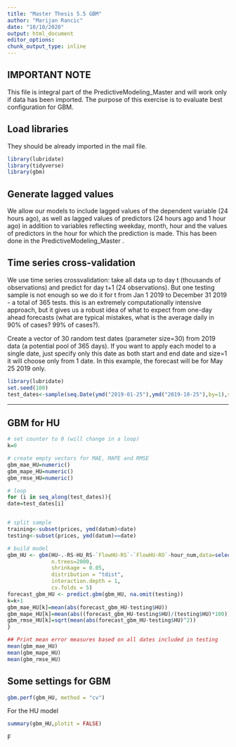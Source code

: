 ```yaml
---
title: "Master Thesis 5.5 GBM"
author: "Marijan Rancic"
date: "10/10/2020"
output: html_document
editor_options: 
chunk_output_type: inline
---
```


## IMPORTANT NOTE
This file is integral part of the PredictiveModeling_Master and will work only if data has been imported.
The purpose of this exercise is to evaluate best configuration for GBM.

## Load libraries
They should be already imported in the mail file.
```r
library(lubridate)
library(tidyverse)
library(gbm)
```

## Generate lagged values
We allow our models to include lagged values of the dependent variable (24 hours ago), as well as lagged values of predictors (24 hours ago and 1 hour ago) in addition to variables reflecting weekday, month, hour and the values of predictors in the hour for which the prediction is made.
This has been done in the PredictiveModeling_Master .

## Time series cross-validation
We use time series crossvalidation: take all data up to day t (thousands of observations) and predict for day t+1 (24 observations). But one testing sample is not enough so we do it for t from Jan 1 2019 to December 31 2019 - a total of 365 tests. this is an extremely computationally intensive approach, but it gives us a robust idea of what to expect from one-day ahead forecasts (what are typical mistakes, what is the average daily in 90% of cases? 99% of cases?).

Create a vector of 30 random test dates (parameter size=30) from 2019 data (a potential pool of 365 days). If you want to apply each model to a single date, just specify only this date as both start and end date and size=1 it will choose only from 1 date. In this example, the forecast will be for May 25 2019 only.
```r
library(lubridate)
set.seed(100)
test_dates<-sample(seq.Date(ymd("2019-01-25"),ymd("2019-10-25"),by=1),size=10)
```



----------------------------------------------------------------------------

## GBM for HU
```r
# set counter to 0 (will change in a loop)
k=0

# create empty vectors for MAE, MAPE and RMSE
gbm_mae_HU=numeric()
gbm_mape_HU=numeric()
gbm_rmse_HU=numeric()

# loop
for (i in seq_along(test_dates)){
date=test_dates[i]


# split sample
training<-subset(prices, ymd(datum)<date)
testing<-subset(prices, ymd(datum)==date)

# build model
gbm_HU <- gbm(HU~.-RS-HU_RS-`FlowHU-RS`-`FlowHU-RO`-hour_num,data=select_if(na.omit(training),is.numeric),
              n.trees=2000, 
              shrinkage = 0.05, 
              distribution = "tdist",
              interaction.depth = 1,
              cv.folds = 5)
forecast_gbm_HU <- predict.gbm(gbm_HU, na.omit(testing))
k=k+1
gbm_mae_HU[k]=mean(abs(forecast_gbm_HU-testing$HU))
gbm_mape_HU[k]=mean(abs((forecast_gbm_HU-testing$HU)/(testing$HU)*100))
gbm_rmse_HU[k]=sqrt(mean(abs(forecast_gbm_HU-testing$HU)^2))
}

## Print mean error measures based on all dates included in testing
mean(gbm_mae_HU)
mean(gbm_mape_HU)
mean(gbm_rmse_HU)
```

## Some settings for GBM
```r
gbm.perf(gbm_HU, method = "cv")
```


For the HU model
```r
summary(gbm_HU,plotit = FALSE)
```

F